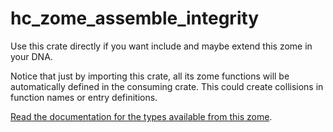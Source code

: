 
<Meta title="Backend/Integrity" />

# hc_zome_assemble_integrity

Use this crate directly if you want include and maybe extend this zome in your DNA.

Notice that just by importing this crate, all its zome functions will be automatically defined in the consuming crate. This could create collisions in function names or entry definitions.

[Read the documentation for the types available from this zome](https://docs.rs/hc_zome_assemble_integrity).
